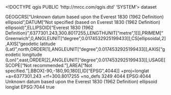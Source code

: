 <!DOCTYPE qgis PUBLIC 'http://mrcc.com/qgis.dtd' 'SYSTEM'>
<qgis version="3.40.0-Bratislava">
  <identifier></identifier>
  <parentidentifier></parentidentifier>
  <language></language>
  <type>dataset</type>
  <title></title>
  <abstract></abstract>
  <links/>
  <dates/>
  <fees></fees>
  <encoding></encoding>
  <crs>
    <spatialrefsys nativeFormat="Wkt">
      <wkt>GEOGCRS["Unknown datum based upon the Everest 1830 (1962 Definition) ellipsoid",DATUM["Not specified (based on Everest 1830 (1962 Definition) ellipsoid)",ELLIPSOID["Everest 1830 (1962 Definition)",6377301.243,300.8017255,LENGTHUNIT["metre",1]]],PRIMEM["Greenwich",0,ANGLEUNIT["degree",0.0174532925199433]],CS[ellipsoidal,2],AXIS["geodetic latitude (Lat)",north,ORDER[1],ANGLEUNIT["degree",0.0174532925199433]],AXIS["geodetic longitude (Lon)",east,ORDER[2],ANGLEUNIT["degree",0.0174532925199433]],USAGE[SCOPE["Not recommended."],AREA["Not specified."],BBOX[-90,-180,90,180]],ID["EPSG",4044]]</wkt>
      <proj4>+proj=longlat +a=6377301.243 +rf=300.8017255 +no_defs</proj4>
      <srsid>3249</srsid>
      <srid>4044</srid>
      <authid>EPSG:4044</authid>
      <description>Unknown datum based upon the Everest 1830 (1962 Definition) ellipsoid</description>
      <projectionacronym>longlat</projectionacronym>
      <ellipsoidacronym>EPSG:7044</ellipsoidacronym>
      <geographicflag>true</geographicflag>
    </spatialrefsys>
  </crs>
  <extent/>
</qgis>
